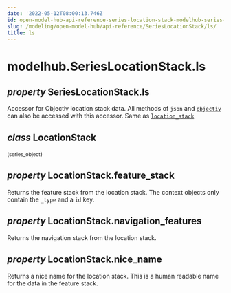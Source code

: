 ```yaml
---
date: '2022-05-12T08:00:13.746Z'
id: open-model-hub-api-reference-series-location-stack-modelhub-series-location-stack-ls
slug: /modeling/open-model-hub/api-reference/SeriesLocationStack/ls/
title: ls
---
```


# modelhub.SeriesLocationStack.ls

<div className="property">

## <span className="type-annotation"><em>property </em></span> <span className="additional-name">SeriesLocationStack.</span><span className="name">ls</span>




<div className="content">

Accessor for Objectiv location stack data. All methods of `json` and [`objectiv`](/modeling/open-model-hub/api-reference/SeriesLocationStack/modelhub.SeriesLocationStack.objectiv.mdx) can
also be accessed with this accessor. Same as [`location_stack`](/modeling/open-model-hub/api-reference/SeriesLocationStack/modelhub.SeriesLocationStack.location_stack.mdx)

<div className="class">

## <span className="type-annotation"><em>class</em></span> <span className="name">LocationStack</span>

<small className="parameter-list">(<span className="parameter" id="series_object">series_object</span></small>)


<div className="content">

<div className="property">

## <span className="type-annotation"><em>property </em></span> <span className="additional-name">LocationStack.</span><span className="name">feature_stack</span>




<div className="content">

Returns the feature stack from the location stack. The context objects only contain the `_type`
and a `id` key.


</div>


</div>

<div className="property">

## <span className="type-annotation"><em>property </em></span> <span className="additional-name">LocationStack.</span><span className="name">navigation_features</span>




<div className="content">

Returns the navigation stack from the location stack.


</div>


</div>

<div className="property">

## <span className="type-annotation"><em>property </em></span> <span className="additional-name">LocationStack.</span><span className="name">nice_name</span>




<div className="content">

Returns a nice name for the location stack. This is a human readable name for the data in the
feature stack.


</div>


</div>


</div>


</div>


</div>


</div>
